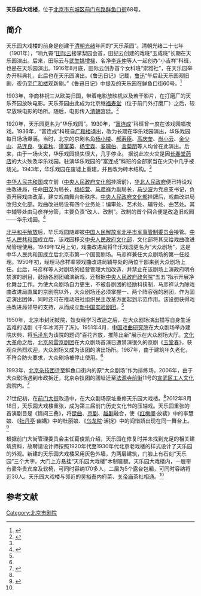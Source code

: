 '''天乐园大戏楼'''，位于[[北京市|北京市]][[东城区_(北京市)|东城区]][[前门东路|前门东路]][[鲜鱼口街|鲜鱼口街]]68号。

==简介==
天乐园大戏楼的前身是创建于[[清朝|清朝]][[光绪|光绪]]年间的“天乐茶园”。清朝光绪二十七年（1901年），“响九霄”[[田际云_(京剧)|田际云]]接掌梨园会首，田纪云创建的戏班“玉成班”长期在天乐园演出。后来，田际云与[[武生|武生]][[姚增禄|姚增禄]]、名净[[李连仲|李连仲]]等人一起创办“小吉祥”科班，也是在天乐园演出。1916年8月底，田际云创办首个女科班“崇雅社”，在天乐园举办开科典礼，此后也在天乐园演出。《鲁迅日记》记载，[[鲁迅|鲁迅]]“午后赴天乐园观旧剧，夜仍至[[广和楼|广和楼]]观新剧。”《鲁迅日记》中提及的天乐园在鲜鱼口街60号。<ref name=beiwan>{{Cite web |url=http://www.takefoto.cn/viewnews-29351 |title=广德楼、天乐戏园、大众剧场 老北京戏园子的变迁，北晚新视觉网，2013-03-08 |access-date=2013-12-29 |archive-date=2013-12-30 |archive-url=https://web.archive.org/web/20131230234511/http://www.takefoto.cn/viewnews-29351 |dead-url=no }}</ref>

1903年，华商林祝三从欧美归国，带着电影放映机以及若干影片，在打磨厂的天乐茶园放映电影。天乐茶园由此成为北京继[[福寿堂_(北京)|福寿堂]]（位于前门外打磨厂）之后，较早放映电影的场所。随后，电影传入[[清朝|清朝]]宫廷。<ref>{{Cite web |url=http://news.163.com/10/0307/14/6169V6C1000146BB.html |title=老北京的影剧院，网易，2010-03-07 |access-date=2014-01-09 |archive-url=https://web.archive.org/web/20180215084100/http://news.163.com/10/0307/14/6169V6C1000146BB.html |archive-date=2018-02-15 |dead-url=yes }}</ref>

1920年，天乐园更名为“华乐戏园”。1930年，“[[富连成|富连成]]”科班曾一度在该戏园唱夜戏。1936年，“富连成”科班自[[广和楼|广和楼]]退出，改为长期在华乐戏园演出，华乐戏园每日场场爆满。当时，北京的京剧名角[[杨小楼|杨小楼]]、[[郝寿臣|郝寿臣]]、[[高庆奎|高庆奎]]、[[尚小云|尚小云]]、[[金少山|金少山]]、[[马连良|马连良]]、[[张君秋|张君秋]]、[[谭富英|谭富英]]、[[杨宝森|杨宝森]]、[[奚啸伯|奚啸伯]]、[[言菊朋|言菊朋]]等人均曾在此演出。后来，由于一场火灾，华乐戏园损失很大，几乎停业。 据说此次火灾是因[[长春堂药店|长春堂药店]]的大火殃及华乐戏园。驻演华乐戏园的“富连成”科班的全部家当在火灾中几乎被烧光。1943年，华乐戏园在废墟上重建，并且改为砖木结构。<ref name=beiwan/>

[[中华人民共和国|中华人民共和国]]成立前（[[中央人民政府文化部|中央人民政府文化部]]挂牌前），[[华北人民政府|华北人民政府]]便已特设戏曲改进局，任命[[田汉|田汉]]为局长，[[杨绍萱|杨绍萱]]、[[马彦祥|马彦祥]]为副局长，[[马少波|马少波]]为党总支书记，负责开展戏曲改革，建立戏曲舞台新秩序。[[中央人民政府文化部|中央人民政府文化部]]挂牌后，戏曲改进局改归文化部。戏曲改进局设有四个业务处：编审处、艺术处、辅导处、曲艺处。其中辅导处由马彦祥分管，主要负责“改人、改制”。改制的首个回合便是改造旧戏园——华乐戏园。<ref name=xikao>{{Cite web |url=http://history.xikao.com/event/5903 |title=事件：北京华乐戏院更名大众剧场，中国京剧戏考，于2013-12-29查阅 |access-date=2013-12-29 |archive-date=2019-05-18 |archive-url=https://web.archive.org/web/20190518211520/http://history.xikao.com/event/5903 |dead-url=no }}</ref>

[[北平和平解放|北平和平解放]]后，华乐戏园随即被[[中国人民解放军北平市军事管制委员会|中国人民解放军北平市军事管制委员会]]接管。[[中华人民共和国|中华人民共和国]]成立后，该戏园移交[[中央人民政府文化部|中央人民政府文化部]]，文化部将其交给戏曲改进局管理使用。1949年12月上旬，戏曲改进局将华乐戏园更名为“大众剧场”，这是中华人民共和国成立后北京市第一个国营剧场。马彦祥兼任大众剧场的第一任经理。1950年初，经理马彦祥率领戏曲改进局辅导处的两位干部来到大众剧场上任。此后，马彦祥等人对剧场的经营管理大加改造，并禁止在该剧场上演政府明令禁演的剧目，鼓励各剧团编演新戏，还根据[[中央人民政府政务院|中央人民政府政务院]]“五五”指示开展净化舞台工作。为使大众剧场自力更生，不被各剧团的经励科挟制，马彦祥认为除戏曲改进局直属的京剧院以外，大众剧场还必须掌握一、两个阵容强的剧团，作为固定演出团体，同时还可在推动班社组织民主改革方面起到示范作用。该设想获得戏曲改进局领导的支持，从而成立[[新中国实验剧团|新中国实验剧团]]。<ref name=xikao/>

1950年，北京市封闭妓院，妓女经学习改造之后，在大众剧场演出描写自身生活苦难的话剧《千年冰河开了冻》。1951年4月，[[中国戏曲研究院|中国戏曲研究院]]在大众剧场举办建院庆典，将[[毛泽东|毛泽东]]为该院的题词“百花齐放，推陈出新”展示在大众剧场大厅。[[文化大革命|文化大革命]]之后，[[北京风雷京剧团|北京风雷京剧团]]在大众剧场首演已遭禁演很久的京剧《[[玉堂春|玉堂春]]》，获观众热烈欢迎，大众剧场又成为该团的演出场所。1987年，由于建筑年久老化，不符合防火要求，大众剧场被停止使用。<ref name=beiwan/>

1993年，[[北京杂技团|北京杂技团]]迁至鲜鱼口街内的原“大众剧场”作为排练场。2006年，由于大众剧场遇到市政拆迁，北京杂技团的团址迁至[[法源寺前街|法源寺前街]]11号的[[宣武区工人文化宫|宣武区工人文化宫]]院内。<ref>{{Cite web |url=http://www.batno1.com/2010/0803/18.html |title=北杂简史，北京杂技团，2010-08-03 |access-date=2014-01-09 |archive-url=https://web.archive.org/web/20140109141658/http://www.batno1.com/2010/0803/18.html |archive-date=2014-01-09 |dead-url=yes }}</ref>

21世纪初，在[[前门大街|前门大街]]改造中，在大众剧场原址重修天乐园大戏楼。<ref name=beiwan/>2012年8月18日，天乐园大戏楼重张，成为第三届前门历史文化节的压轴戏。天乐园重张的首演剧目是《情问三叠》，将[[昆曲|昆曲]]、[[京剧|京剧]]、[[越剧|越剧]]融合，使《[[红梅阁|红梅阁]]·放裴》中的李慧娘、《[[牡丹亭|牡丹亭]]·幽媾》中的杜丽娘、《[[乌龙院|乌龙院]]·活捉》中的阎惜娇出现在同一舞台上。<ref name=xdcb>{{Cite web |url=http://www.xdcb.net/html/2012-08/21/content_2_1.htm |title=前门天乐园大戏楼重张，新东城报，2012年08月21日 |access-date=2013年12月29日 |archive-date=2016年3月4日 |archive-url=https://web.archive.org/web/20160304105447/http://www.xdcb.net/html/2012-08/21/content_2_1.htm |dead-url=no }}</ref>

根据前门大街管理委员会主任葛俊凯介绍，天乐园在修复时并未找到充足的相关建筑资料，故聘请设计师按照1920年代至1930年代北京老戏楼的样式设计了天乐园的外观。新建的天乐园大戏楼采用灰色外墙，为两层建筑，门脸上有石刻“天乐园”三个大字。大门上方悬挂“天乐园大戏楼”木制匾额。天乐园大戏楼内，一层带有豪华贵宾席及软椅，可同时容纳170多人，二层为5个露台包厢，可同时容纳将近30人。天乐园大戏楼与邻近的[[吴裕泰|吴裕泰]]内府菜、[[鲜鱼口关帝庙|关帝庙]]茶社相通。<ref name=xdcb/>

==参考文献==
{{reflist}}
{{老北京城}}
[[Category:北京市剧院|Category:北京市剧院]]